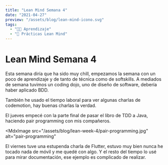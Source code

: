 ```yaml
---
title: "Lean Mind Semana 4"
date: "2021-04-27"
preview: "/assets/blog/lean-mind-icono.svg"
tags:
  - "👨‍💻 Aprendizaje"
  - "📘 Prácticas Lean Mind"
---
```


# Lean Mind Semana 4

Esta semana diría que ha sido muy chill, empezamos la semana con un poco de
aprendizaje y de tanto de técnica como de softskills. A mediados de semana
tuvimos un coding dojo, uno de diseño de software, debería haber aplicado BDD.

También he usado el tiempo laboral para ver algunas charlas de codemotion, hay
buenas charlas la verdad.

El jueves empecé con la parte final de pasar el libro de TDD a Java, haciendo
pair programming con mis compañeros.

<MdxImage
  src="/assets/blog/lean-week-4/pair-programming.jpg"
  alt="pair-programming"
></MdxImage>

El viernes tuve una estupenda charla de Flutter, estuvo muy bien nunca he tocado
nada de móvil y me quedé con algo. Y el resto del tiempo lo usé para mirar
documentación, ese ejemplo es complicado de realizar.

